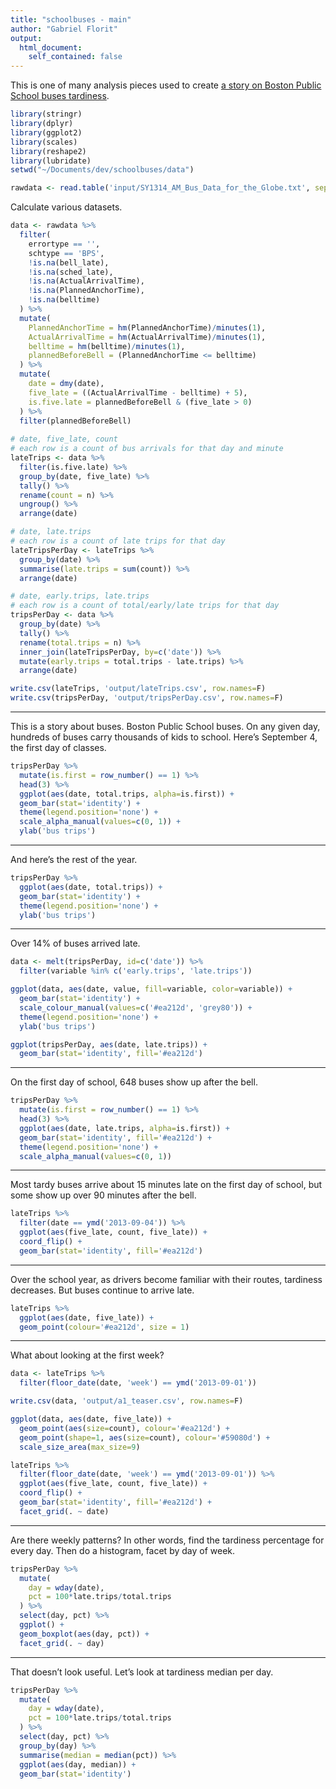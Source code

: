 ```yaml
---
title: "schoolbuses - main"
author: "Gabriel Florit"
output:
  html_document:
    self_contained: false
---
```


This is one of many analysis pieces used to create [a story on Boston Public School buses tardiness](http://www.bostonglobe.com/metro/2015/06/20/boston-schools-contend-with-late-buses/sYiLTm5EJj6ZNbbXRYMryM/story.html).

```r
library(stringr)
library(dplyr)
library(ggplot2)
library(scales)
library(reshape2)
library(lubridate)
setwd("~/Documents/dev/schoolbuses/data")
```

```r
rawdata <- read.table('input/SY1314_AM_Bus_Data_for_the_Globe.txt', sep='\t', header=TRUE)
```

Calculate various datasets.
```r

data <- rawdata %>%
  filter(
    errortype == '',
    schtype == 'BPS',
    !is.na(bell_late),
    !is.na(sched_late),
    !is.na(ActualArrivalTime),
    !is.na(PlannedAnchorTime),
    !is.na(belltime)
  ) %>%
  mutate(
    PlannedAnchorTime = hm(PlannedAnchorTime)/minutes(1),
    ActualArrivalTime = hm(ActualArrivalTime)/minutes(1),
    belltime = hm(belltime)/minutes(1),
    plannedBeforeBell = (PlannedAnchorTime <= belltime)
  ) %>%
  mutate(
    date = dmy(date),
    five_late = ((ActualArrivalTime - belltime) + 5),
    is.five.late = plannedBeforeBell & (five_late > 0)
  ) %>%
  filter(plannedBeforeBell)
  
# date, five_late, count
# each row is a count of bus arrivals for that day and minute
lateTrips <- data %>%
  filter(is.five.late) %>%
  group_by(date, five_late) %>%
  tally() %>%
  rename(count = n) %>%
  ungroup() %>%
  arrange(date)

# date, late.trips
# each row is a count of late trips for that day
lateTripsPerDay <- lateTrips %>%
  group_by(date) %>%
  summarise(late.trips = sum(count)) %>%
  arrange(date)

# date, early.trips, late.trips
# each row is a count of total/early/late trips for that day
tripsPerDay <- data %>%
  group_by(date) %>%
  tally() %>%
  rename(total.trips = n) %>%
  inner_join(lateTripsPerDay, by=c('date')) %>%
  mutate(early.trips = total.trips - late.trips) %>%
  arrange(date)

write.csv(lateTrips, 'output/lateTrips.csv', row.names=F)
write.csv(tripsPerDay, 'output/tripsPerDay.csv', row.names=F)
```

****
This is a story about buses. Boston Public School buses.
On any given day, hundreds of buses carry thousands of kids to school. Here's September 4, the first day of classes.
```r
tripsPerDay %>%
  mutate(is.first = row_number() == 1) %>%
  head(3) %>%
  ggplot(aes(date, total.trips, alpha=is.first)) +
  geom_bar(stat='identity') +
  theme(legend.position='none') +
  scale_alpha_manual(values=c(0, 1)) +
  ylab('bus trips')
```

****
And here's the rest of the year.
```r
tripsPerDay %>%
  ggplot(aes(date, total.trips)) +
  geom_bar(stat='identity') +
  theme(legend.position='none') +
  ylab('bus trips')
```

****
Over 14% of buses arrived late.
```r
data <- melt(tripsPerDay, id=c('date')) %>%
  filter(variable %in% c('early.trips', 'late.trips'))

ggplot(data, aes(date, value, fill=variable, color=variable)) +
  geom_bar(stat='identity') +
  scale_colour_manual(values=c('#ea212d', 'grey80')) +
  theme(legend.position='none') +
  ylab('bus trips')
```

```r
ggplot(tripsPerDay, aes(date, late.trips)) +
  geom_bar(stat='identity', fill='#ea212d')
```

****
On the first day of school, 648 buses show up after the bell.
```r
tripsPerDay %>%
  mutate(is.first = row_number() == 1) %>%
  head(3) %>%
  ggplot(aes(date, late.trips, alpha=is.first)) +
  geom_bar(stat='identity', fill='#ea212d') +
  theme(legend.position='none') +
  scale_alpha_manual(values=c(0, 1))
```

****
Most tardy buses arrive about 15 minutes late on the first day of school, but some show up over 90 minutes after the bell.
```r
lateTrips %>%
  filter(date == ymd('2013-09-04')) %>%
  ggplot(aes(five_late, count, five_late)) +
  coord_flip() +
  geom_bar(stat='identity', fill='#ea212d')
```

****
Over the school year, as drivers become familiar with their routes, tardiness decreases. But buses continue to arrive late.
```r
lateTrips %>%
  ggplot(aes(date, five_late)) +
  geom_point(colour='#ea212d', size = 1)
```

****
What about looking at the first week?
```r
data <- lateTrips %>%
  filter(floor_date(date, 'week') == ymd('2013-09-01'))

write.csv(data, 'output/a1_teaser.csv', row.names=F)

ggplot(data, aes(date, five_late)) +
  geom_point(aes(size=count), colour='#ea212d') +
  geom_point(shape=1, aes(size=count), colour='#59080d') +
  scale_size_area(max_size=9)
```

```r
lateTrips %>%
  filter(floor_date(date, 'week') == ymd('2013-09-01')) %>%
  ggplot(aes(five_late, count, five_late)) +
  coord_flip() +
  geom_bar(stat='identity', fill='#ea212d') +
  facet_grid(. ~ date)
```

****
Are there weekly patterns? In other words, find the tardiness percentage for every day. Then do a histogram, facet by day of week.
```r
tripsPerDay %>%
  mutate(
    day = wday(date),
    pct = 100*late.trips/total.trips
  ) %>%
  select(day, pct) %>%
  ggplot() +
  geom_boxplot(aes(day, pct)) +
  facet_grid(. ~ day)
```

****
That doesn't look useful. Let's look at tardiness median per day.
```r
tripsPerDay %>%
  mutate(
    day = wday(date),
    pct = 100*late.trips/total.trips
  ) %>%
  select(day, pct) %>%
  group_by(day) %>%
  summarise(median = median(pct)) %>%
  ggplot(aes(day, median)) +
  geom_bar(stat='identity')
```
